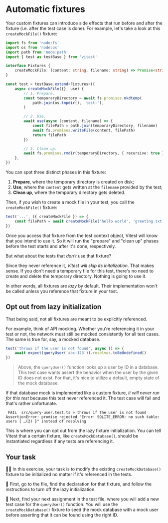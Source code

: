 # Automatic fixtures

<EpicVideo url="https://www.epicweb.dev/workshops/advanced-vitest-patterns/context/02-02-problem" />

Your custom fixtures can introduce side effects that run before and after the fixture (i.e. after the test case is done). For example, let's take a look at this `createMockFile()` fixture:

```ts filename=test-extend.ts
import fs from 'node:fs'
import os from 'node:os'
import path from 'node:path'
import { test as testBase } from 'vitest'

interface Fixtures {
	createMockFile: (content: string, filename: string) => Promise<string>
}

const test = testBase.extend<Fixtures>({
	async createMockFile({}, use) {
		// 1. Prepare.
		const temporaryDirectory = await fs.promises.mkdtemp(
			path.join(os.tmpdir(), 'test-'),
		)

		// 2. Use.
		await use(async (content, filename) => {
			const filePath = path.join(temporaryDirectory, filename)
			await fs.promises.writeFile(content, filePath)
			return filePath
		})

		// 3. Clean up.
		await fs.promises.rmdir(temporaryDirectory, { recursive: true })
	},
})
```

You can spot three distinct phases in this fixture:

1. **Prepare**, where the temporary directory is created on disk;
1. **Use**, where the `content` gets written at the `filename` provided by the test;
1. **Clean up**, where the temporary directory gets deleted.

Then, if you wish to create a mock file in your test, you call the `createMockFile()` fixture:

```ts
test('...', ({ createMockFile }) => {
	const filePath = await createMockFile('hello world', 'greeting.txt')
})
```

Once you access that fixture from the test context object, Vitest will know that you intend to use it. So it will run the "prepare" and "clean up" phases before the test starts and after it's done, respectively.

But what about the tests that _don't_ use that fixture?

Since they never reference it, _Vitest will skip its initalization_. That makes sense. If you don't need a temporary file for this test, there's no need to create and delete the temporary directory. Nothing is going to use it.

<callout-info>In other words, all fixtures are _lazy_ by default. Their implementation won't be called unless you reference that fixture in your test.</callout-info>

## Opt out from lazy initialization

That being said, not all fixtures are meant to be explicitly referenced.

For example, think of API mocking. Whether you're referencing it in your test or not, the network must still be mocked consistently for all test cases. The same is true for, say, a mocked database.

```ts
test('throws if the user is not found', async () => {
	await expect(queryUser('abc-123')).resolves.toBeUndefined()
})
```

> Above, the `queryUser()` function looks up a user by ID in a database. This test case wants assert the behavior when the user by the given ID does not exist. For that, it's nice to utilize a default, empty state of the mock database.

If that database mock is implemented like a custom fixture, _it will never run for this test_ because this test never referenced it. The test case will fail and that's rather unfortunate.

```
 FAIL  src/query-user.test.ts > throws if the user is not found
AssertionError: promise rejected "Error: SQLITE_ERROR: no such table: users { …(2) }" instead of resolving
```

This is where you can opt out from the lazy fixture initialization. You can tell Vitest that a certain fixture, like `createMockDatabase()`, should be instantiated regardless if any tests are referencing it.

## Your task

👨‍💼 In this exercise, your task is to modify the existing `createMockDatabase()` fixture to be initialized no matter if it's referenced in the tests.

🐨 First, go to the <InlineFile file="text-extend.js" /> file, find the declaration for that fixture, and follow the instructions to turn off the lazy initialization.

🐨 Next, find your next assignment in the <InlineFile file="src/query-user.test.ts" /> test file, where you will add a new test case for the `queryUser()` function. You will use the `createMockDatabase()` fixture to seed the mock database with a mock user before asserting that it can be found using the right ID.
